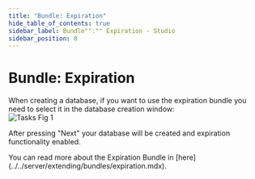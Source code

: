 ```yaml
---
title: "Bundle: Expiration"
hide_table_of_contents: true
sidebar_label: Bundle"":"" Expiration - Studio
sidebar_position: 8
---
```



# Bundle: Expiration

When creating a database, if you want to use the expiration bundle you need to select it in the database creation window:  
![Tasks Fig 1](./assets/studio_expiration_1.PNG)  

After pressing "Next" your database will be created and expiration functionality enabled.

<Admonition type="info" title="">
You can read more about the Expiration Bundle in [here](../../server/extending/bundles/expiration.mdx).
</Admonition>